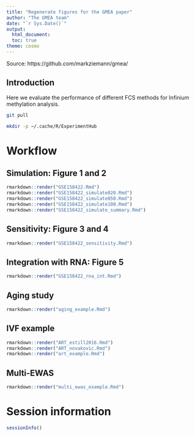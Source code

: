 ```yaml
---
title: "Regenerate figures for the GMEA paper"
author: "The GMEA team"
date: "`r Sys.Date()`"
output:
  html_document:
  toc: true
theme: cosmo
---
```


Source: https://github.com/markziemann/gmea/

## Introduction

Here we evaluate the performance of different FCS methods for Infinium methylation analysis.

```bash

git pull

mkdir -p ~/.cache/R/ExperimentHub

```

# Workflow

## Simulation: Figure 1 and 2

```r

rmarkdown::render("GSE158422.Rmd")
rmarkdown::render("GSE158422_simulate020.Rmd")
rmarkdown::render("GSE158422_simulate050.Rmd")
rmarkdown::render("GSE158422_simulate100.Rmd")
rmarkdown::render("GSE158422_simulate_summary.Rmd")

```

## Sensitivity: Figure 3 and 4


```r

rmarkdown::render("GSE158422_sensitivity.Rmd")

```

## Integration with RNA: Figure 5

```r

rmarkdown::render("GSE158422_rna_int.Rmd")

```

## Aging study

```r

rmarkdown::render("aging_example.Rmd")

```

## IVF example

```r

rmarkdown::render("ART_estill2016.Rmd")
rmarkdown::render("ART_novakovic.Rmd")
rmarkdown::render("art_example.Rmd")

```

## Multi-EWAS

```r

rmarkdown::render("multi_ewas_example.Rmd")

```

# Session information

```r

sessionInfo()

```
